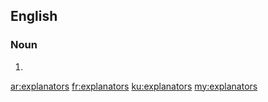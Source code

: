==English==

===Noun===
{{head|en|plural}}

# {{plural of|explanator|lang=en}}

[[ar:explanators]]
[[fr:explanators]]
[[ku:explanators]]
[[my:explanators]]